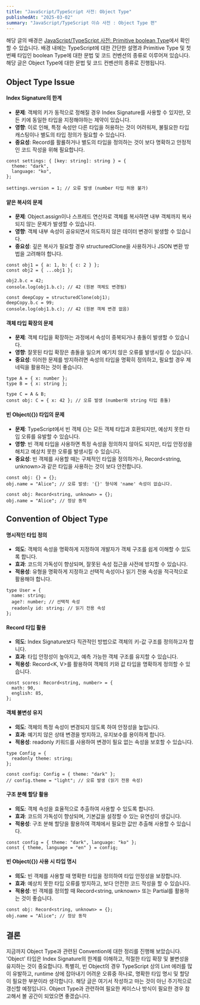 ```yaml
---
title: "JavaScript/TypeScript 사전: Object Type"
publishedAt: "2025-03-02"
summary: "JavaScript/TypeScript 이슈 사전 : Object Type 편"
---
```


해당 글의 배경은 [JavaScript/TypeScript 사전: Primitive boolean Type](https://gittoblog.vercel.app/blog/dictPrimitivebooleanType)에서 확인할 수 있습니다.
배경 내에는 TypeScript에 대한 간단한 설명과 Primitive Type 및 첫 번째 타입인 boolean Type에 대한 문법 및 코드 컨벤션의 종류로 이루어져 있습니다.
해당 글은 Object Type에 대한 문법 및 코드 컨벤션의 종류로 진행됩니다.

## Object Type Issue

#### Index Signature의 한계

- **문제**: 객체의 키가 동적으로 정해질 경우 Index Signature를 사용할 수 있지만, 모든 키에 동일한 타입을 지정해야하는 제약이 있습니다.
- **영향**: 이로 인해, 특정 속성만 다른 타입을 허용하는 것이 어려워져, 불필요한 타입 캐스팅이나 별도의 타입 정의가 필요할 수 있습니다.
- **중요성**: Record를 활룔하거나 별도의 타입을 정의하는 것이 보다 명확하고 안정적인 코드 작성을 위해 필요합니다.

```
const settings: { [key: string]: string } = {
  theme: "dark",
  language: "ko",
};

settings.version = 1; // 오류 발생 (number 타입 허용 불가)
```

#### 얕은 복사의 문제

- **문제**: Object.assign이나 스프레드 연산자로 객체를 복사하면 내부 객체까지 복사되지 않는 문제가 발생할 수 있습니다.
- **영향**: 객체 내부 속성이 공유되면서 의도하지 않은 데이터 변경이 발생할 수 있습니다.
- **중요성**: 깊은 복사가 필요할 경우 structuredClone을 사용하거나 JSON 변환 방법을 고려해야 합니다.

```
const obj1 = { a: 1, b: { c: 2 } };
const obj2 = { ...obj1 };

obj2.b.c = 42;
console.log(obj1.b.c); // 42 (원본 객체도 변경됨)

const deepCopy = structuredClone(obj1);
deepCopy.b.c = 99;
console.log(obj1.b.c); // 42 (원본 객체 변경 없음)
```

#### 객체 타입 확장의 문제

- **문제**: 객체 타입을 확장하는 과정에서 속성이 중복되거나 충돌이 발생할 수 있습니다.
- **영향**: 잘못된 타입 확장은 충돌을 일으켜 예기치 않은 오류를 발생시킬 수 있습니다.
- **중요성**: 이러한 문제를 방지하려면 속성의 타입을 명확히 정의하고, 필요할 경우 제네릭을 활용하는 것이 좋습니다.

```
type A = { x: number };
type B = { x: string };

type C = A & B;
const obj: C = { x: 42 }; // 오류 발생 (number와 string 타입 충돌)
```

#### 빈 Object({}) 타입의 문제

- **문제**: TypeScript에서 빈 객체 {}는 모든 객체 타입과 호환되지만, 예상치 못한 타입 오류를 유발할 수 있습니다.
- **영향**: 빈 객체 타입을 사용하면 특정 속성을 정의하지 않아도 되지만, 타입 안정성을 해치고 예상치 못한 오류를 발생시킬 수 있습니다.
- **중요성**: 빈 객체를 사용할 때는 구체적인 타입을 정의하거나, Record<string, unknown>과 같은 타입을 사용하는 것이 보다 안전합니다.

```
const obj: {} = {};
obj.name = "Alice"; // 오류 발생: '{}' 형식에 'name' 속성이 없습니다.

const obj: Record<string, unknown> = {};
obj.name = "Alice"; // 정상 동작
```

## Convention of Object Type

#### 명시적인 타입 정의

- **의도**: 객체의 속성을 명확하게 지정하여 개발자가 객체 구조를 쉽게 이해할 수 있도록 합니다.
- **효과**: 코드의 가독성이 향상되며, 잘못된 속성 접근을 사전에 방지할 수 있습니다.
- **적용성**: 유형을 명확하게 지정하고 선택적 속성이나 읽기 전용 속성을 적극적으로 활용해야 합니다.

```
type User = {
  name: string;
  age?: number; // 선택적 속성
  readonly id: string; // 읽기 전용 속성
};
```

#### Record 타입 활용

- **의도**: Index Signature보다 직관적인 방법으로 객체의 키-값 구조를 정의하고자 합니다.
- **효과**: 타입 안정성이 높아지고, 예측 가능한 객체 구조를 유지할 수 있습니다.
- **적용성**: Record<K, V>를 활용하여 객체의 키와 값 타입을 명확하게 정의할 수 있습니다.

```
const scores: Record<string, number> = {
  math: 90,
  english: 85,
};
```

#### 객체 불변성 유지

- **의도**: 객체의 특정 속성이 변경되지 않도록 하여 안정성을 높입니다.
- **효과**: 예기치 않은 상태 변경을 방지하고, 유지보수를 용이하게 합니다.
- **적용성**: readonly 키워드를 사용하여 변경이 필요 없는 속성을 보호할 수 있습니다.

```
type Config = {
  readonly theme: string;
};

const config: Config = { theme: "dark" };
// config.theme = "light"; // 오류 발생 (읽기 전용 속성)
```

#### 구조 분해 할당 활용

- **의도**: 객체 속성을 효율적으로 추출하여 사용할 수 있도록 합니다.
- **효과**: 코드의 가독성이 향상되며, 기본값을 설정할 수 있는 유연성이 생깁니다.
- **적용성**: 구조 분해 할당을 활용하여 객체에서 필요한 값만 추출해 사용할 수 있습니다.

```
const config = { theme: "dark", language: "ko" };
const { theme, language = "en" } = config;
```

#### 빈 Object({}) 사용 시 타입 명시

- **의도**: 빈 객체를 사용할 때 명확한 타입을 정의하여 타입 안정성을 보장합니다.
- **효과**: 예상치 못한 타입 오류를 방지하고, 보다 안전한 코드 작성을 할 수 있습니다.
- **적용성**: 빈 객체를 정의할 때 Record<string, unknown> 또는 Partial<T>를 활용하는 것이 좋습니다.

```
const obj: Record<string, unknown> = {};
obj.name = "Alice"; // 정상 동작
```

## 결론

지금까지 Object Type과 관련된 Convention에 대한 정리를 진행해 보았습니다.
'Object' 타입은 Index Signature의 한계를 이해하고, 적절한 타입 확장 및 불변성을 유지하는 것이 중요합니다.
특별히, 빈 Object의 경우 TypeScript 상의 Lint 에러를 많이 유발하고, runtime 상에 잡아내기 어려운 오류중 하나로, 명확한 타입 명시 및 할당이 필요한 부분이라 생각합니다.
해당 글은 여기서 작성하고 마는 것이 아닌 주기적으로 갱신할 예정입니다. Object Type과 관련하여 필요한 케이스나 방식이 필요한 경우 참고해서 볼 공간이 되었으면 좋겠습니다.
